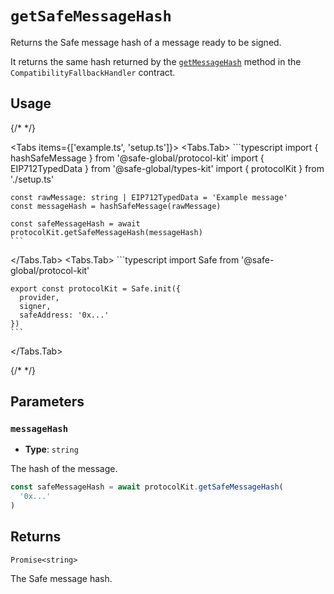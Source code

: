 
# `getSafeMessageHash`

Returns the Safe message hash of a message ready to be signed.

It returns the same hash returned by the [`getMessageHash`](https://github.com/safe-global/safe-smart-account/blob/main/contracts/handler/CompatibilityFallbackHandler.sol#L26) method in the `CompatibilityFallbackHandler` contract.

## Usage

{/* <!-- vale off --> */}

<Tabs items={['example.ts', 'setup.ts']}>
  <Tabs.Tab>
    ```typescript
    import { hashSafeMessage } from '@safe-global/protocol-kit'
    import { EIP712TypedData } from '@safe-global/types-kit'
    import { protocolKit } from './setup.ts'

    const rawMessage: string | EIP712TypedData = 'Example message'
    const messageHash = hashSafeMessage(rawMessage)

    const safeMessageHash = await protocolKit.getSafeMessageHash(messageHash)
    ```
  </Tabs.Tab>
  <Tabs.Tab>
    ```typescript
    import Safe from '@safe-global/protocol-kit'

    export const protocolKit = Safe.init({
      provider,
      signer,
      safeAddress: '0x...'
    })
    ```
  </Tabs.Tab>
</Tabs>

{/* <!-- vale on --> */}


## Parameters

### `messageHash`

- **Type**: `string`

The hash of the message.

```typescript focus=2
const safeMessageHash = await protocolKit.getSafeMessageHash(
  '0x...'
)
```

## Returns

`Promise<string>`

The Safe message hash.
